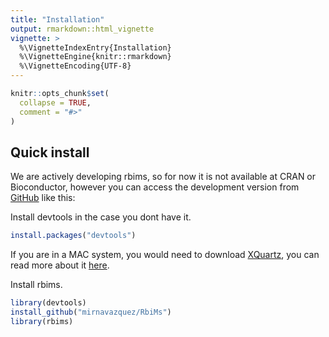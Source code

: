 ```yaml
---
title: "Installation"
output: rmarkdown::html_vignette
vignette: >
  %\VignetteIndexEntry{Installation}
  %\VignetteEngine{knitr::rmarkdown}
  %\VignetteEncoding{UTF-8}
---
```


```r
knitr::opts_chunk$set(
  collapse = TRUE,
  comment = "#>"
)
```

## Quick install

We are actively developing rbims, so for now it is not available at CRAN or Bioconductor, however you can access the development version from
[GitHub](https://github.com/mirnavazquez/RbiMs) like this:

Install devtools in the case you dont have it.

```r
install.packages("devtools")
```

If you are in a MAC system, you would need to download [XQuartz](https://www.xquartz.org/), you can read more about it [here](https://stackoverflow.com/questions/38952427/include-cairo-r-on-a-mac). 

Install rbims.

```r
library(devtools)
install_github("mirnavazquez/RbiMs")
library(rbims)
```


